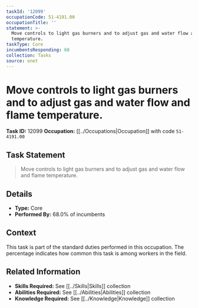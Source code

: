 ```yaml
---
taskId: '12099'
occupationCode: 51-4191.00
occupationTitle: ''
statement: >-
  Move controls to light gas burners and to adjust gas and water flow and flame
  temperature.
taskType: Core
incumbentsResponding: 68
collection: Tasks
source: onet
---
```

# Move controls to light gas burners and to adjust gas and water flow and flame temperature.

**Task ID:** 12099
**Occupation:** [[../Occupations|Occupation]] with code `51-4191.00`

## Task Statement

> Move controls to light gas burners and to adjust gas and water flow and flame temperature.

## Details

- **Type:** Core
- **Performed By:** 68.0% of incumbents

## Context

This task is part of the standard duties performed in this occupation. The percentage indicates how common this task is among workers in the field.

## Related Information

- **Skills Required:** See [[../Skills|Skills]] collection
- **Abilities Required:** See [[../Abilities|Abilities]] collection
- **Knowledge Required:** See [[../Knowledge|Knowledge]] collection
